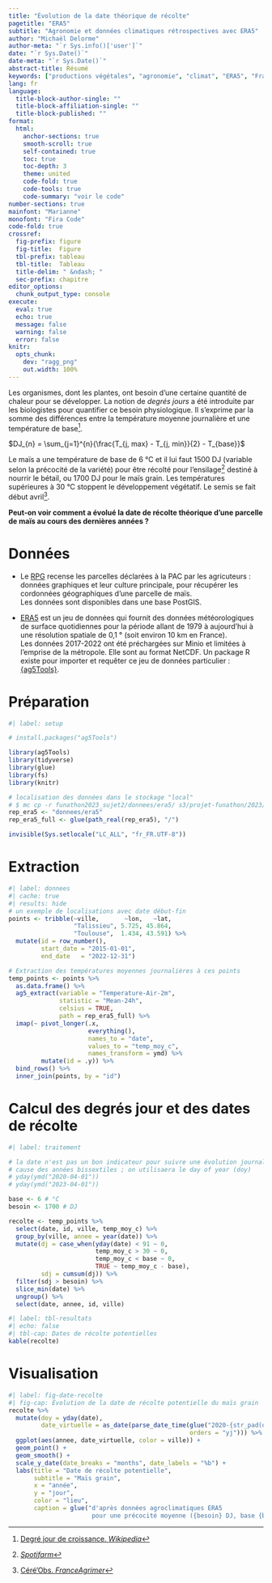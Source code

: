 ```yaml
---
title: "Évolution de la date théorique de récolte"
pagetitle: "ERA5"
subtitle: "Agronomie et données climatiques rétrospectives avec ERA5"
author: "Michaël Delorme"
author-meta: "`r Sys.info()['user']`"
date: "`r Sys.Date()`"
date-meta: "`r Sys.Date()`"
abstract-title: Résumé
keywords: ["productions végétales", "agronomie", "climat", "ERA5", "France"]
lang: fr
language: 
  title-block-author-single: ""
  title-block-affiliation-single: ""
  title-block-published: ""
format: 
  html:
    anchor-sections: true
    smooth-scroll: true
    self-contained: true
    toc: true
    toc-depth: 3
    theme: united
    code-fold: true
    code-tools: true
    code-summary: "voir le code"
number-sections: true
mainfont: "Marianne"
monofont: "Fira Code"
code-fold: true
crossref:
  fig-prefix: figure
  fig-title:  Figure
  tbl-prefix: tableau
  tbl-title:  Tableau
  title-delim: " &ndash; "
  sec-prefix: chapitre
editor_options: 
  chunk_output_type: console
execute: 
  eval: true
  echo: true
  message: false
  warning: false
  error: false
knitr:
  opts_chunk: 
    dev: "ragg_png"
    out.width: 100%
---
```


Les organismes, dont les plantes, ont besoin d'une certaine quantité de chaleur pour se développer. La notion de *degrés jours* a été introduite par les biologistes pour quantifier ce besoin physiologique. Il s'exprime par la somme des différences entre la température moyenne journalière et une température de base[^1].

[^1]: [Degré jour de croissance. *Wikipedia*](https://fr.wikipedia.org/wiki/Degr%C3%A9_jour_de_croissance)

$DJ_{n} = \sum_{j=1}^{n}{\frac{T_{j, max} - T_{j, min}}{2} - T_{base}}$

Le maïs a une température de base de 6 °C et il lui faut 1500 DJ (variable selon la précocité de la variété) pour être récolté pour l'ensilage[^2] destiné à nourrir le bétail, ou 1700 DJ pour le maïs grain. Les températures supérieures à 30 °C stoppent le développement végétatif. Le semis se fait début avril[^3].

[^2]: [*Spotifarm*](https://blog.spotifarm.fr/tour-de-plaine-spotifarm/somme-de-temperature-pourquoi-suivre-levolution-des-degres-jours)

[^3]: [Céré'Obs. *FranceAgrimer*](https://cereobs.franceagrimer.fr/cereobs-sp/assets/pdfjs/web/viewer.html?file=blob:https://cereobs.franceagrimer.fr/f05c19c6-aff4-4701-9af4-80fdef7118d3)

**Peut-on voir comment a évolué la date de récolte théorique d'une parcelle de maïs au cours des dernières années ?**

# Données

-   Le [RPG](https://geoservices.ign.fr/rpg) recense les parcelles déclarées à la PAC par les agricuteurs : données graphiques et leur culture principale, pour récupérer les cordonnées géographiques d'une parcelle de maïs.  
Les données sont disponibles dans une base PostGIS.

-   [ERA5](https://cds.climate.copernicus.eu/cdsapp#!/dataset/sis-agrometeorological-indicators) est un jeu de données qui fournit des données météorologiques de surface quotidiennes pour la période allant de 1979 à aujourd'hui à une résolution spatiale de 0,1 ° (soit environ 10 km en France).  
Les données 2017-2022 ont été préchargées sur Minio et limitées à l'emprise de la métropole. Elle sont au format NetCDF. Un package R existe pour importer et requêter ce jeu de données particulier : [{ag5Tools}](https://github.com/AgrDataSci/ag5Tools).

# Préparation

```r
#| label: setup

# install.packages("ag5Tools")

library(ag5Tools)
library(tidyverse)
library(glue)
library(fs)
library(knitr)

# localisation des données dans le stockage "local"
# $ mc cp -r funathon2023_sujet2/donnees/era5/ s3/projet-funathon/2023/sujet2/era5
rep_era5 <- "donnees/era5"
rep_era5_full <- glue(path_real(rep_era5), "/")

invisible(Sys.setlocale("LC_ALL", "fr_FR.UTF-8"))
```

# Extraction

```r
#| label: donnees
#| cache: true
#| results: hide
# un exemple de localisations avec date début-fin
points <- tribble(~ville,       ~lon,   ~lat,
                  "Talissieu", 5.725, 45.864,
                  "Toulouse",  1.434, 43.591) %>%
  mutate(id = row_number(),
         start_date = "2015-01-01",
         end_date   = "2022-12-31")

# Extraction des températures moyennes journalières à ces points
temp_points <- points %>%
  as.data.frame() %>%
  ag5_extract(variable = "Temperature-Air-2m",
              statistic = "Mean-24h",
              celsius = TRUE,
              path = rep_era5_full) %>%
  imap(~ pivot_longer(.x,
                      everything(),
                      names_to = "date",
                      values_to = "temp_moy_c",
                      names_transform = ymd) %>%
         mutate(id = .y)) %>%
  bind_rows() %>%
  inner_join(points, by = "id")
```

# Calcul des degrés jour et des dates de récolte

```r
#| label: traitement

# la date n'est pas un bon indicateur pour suivre une évolution journalière à
# cause des années bissextiles ; on utilisaera le day of year (doy)
# yday(ymd("2020-04-01"))
# yday(ymd("2023-04-01"))

base <- 6 # °C
besoin <- 1700 # DJ

recolte <- temp_points %>% 
  select(date, id, ville, temp_moy_c) %>% 
  group_by(ville, annee = year(date)) %>% 
  mutate(dj = case_when(yday(date) < 91 ~ 0,
                        temp_moy_c > 30 ~ 0,
                        temp_moy_c < base ~ 0,
                        TRUE ~ temp_moy_c - base),
         sdj = cumsum(dj)) %>%
  filter(sdj > besoin) %>% 
  slice_min(date) %>% 
  ungroup() %>% 
  select(date, annee, id, ville)
```

```r
#| label: tbl-resultats
#| echo: false
#| tbl-cap: Dates de récolte potentielles
kable(recolte)
```

# Visualisation

```r
#| label: fig-date-recolte
#| fig-cap: Évolution de la date de récolte potentielle du maïs grain
recolte %>% 
  mutate(doy = yday(date),
         date_virtuelle = as_date(parse_date_time(glue("2020-{str_pad(doy, 3, 'left', '0')}"), 
                                                  orders = "yj"))) %>% 
  ggplot(aes(annee, date_virtuelle, color = ville)) +
  geom_point() +
  geom_smooth() +
  scale_y_date(date_breaks = "months", date_labels = "%b") +
  labs(title = "Date de récolte potentielle",
       subtitle = "Maïs grain",
       x = "année",
       y = "jour",
       color = "lieu",
       caption = glue("d'après données agroclimatiques ERA5
                       pour une précocité moyenne ({besoin} DJ, base {base} °C"))
```
